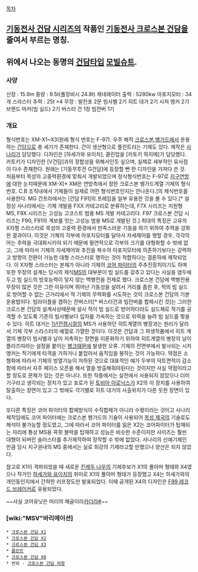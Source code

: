 [[목차]]
== [[기동전사 건담 시리즈]]의 작품인 [[기동전사 크로스본 건담]]을 줄여서 부르는 명칭. ==
== 위에서 나오는 동명의 [[건담]]타입 [[모빌슈트]].  ==

=== 사양 ===
신장 : 15.9m
중량 : 9.5t(풀장비시 24.8t)
제네레이터 출력 : 5280kw
아포지모터 : 34개
스라스터 추력 : 25t ×4
무장 : 발칸포 2문 빔사벨 2기 히트 대거 2기 시저 앵커 2기 브랜드 마커(빔 실드) 2기 버스터 건 1정 빔잔버 1기  

=== 개요 ===
형식번호는 XM-X1~X3(원래 형식 번호는 F-97). 우주 해적 [[크로스본 뱅가드]]에서 운용하는 [[건담]]으로 총 세기가 존재한다. 간이 생산형으로 플린트라는 기체도 있다. 제작은 [[사나리]]가 담당했다. 디자인은 [하세가와 유이치], 클린업을 [카토키 하지메]가 담당했다. 카토키가 디자인한 [V건담]과의 정합성을 위해서인듯 싶으며, 실제로 세부적인 유사점이 다수 존재한다. 원래는 [기동무투전 G건담]에 등장할 뻔 한 디자인을 가져다 쓴 것.
처음부터 목성의 고중력환경에 맞춰서 개발되었으며 정식형식번호는 F-97로 [[지구연방]]에 대한 눈치때문에 XM-X[* XM은 연방측에서 정한 크로스본 뱅가드계열 기체의 형식번호. C.B 조직내에서 기체들이 실제로 어떤 형식번호인지는 안나온다.]의 제식번호를 사용한다. MG 건프라에서는 [건담 F91]의 프레임을 일부 유용한 것을 볼 수 있다.[* 설정상 사나리에서는 기체 개발을 FXX 카테고리로 분류하는데, F7X 시리즈는 지원형 MS, F9X 시리즈는 고성능 고코스트 범용 MS 개발 카테고리다. F97 크로스본 건담 시리즈는 F90, F91의 계보를 잇는 고성능 범용 MS로 개발된 것.]
최대의 특징은 고유의 X자형 스라스터로 목성의 고중력 환경에서 만족스러운 기동을 하기 위하여 추력을 강화한 결과이다.
이것은 기체의 각부에 아포지모터를 달아서 자세제어를 행할 경우, 각각의 아는 추력을 극대화시키야 되기 때문에 필연적으로 각부의 크기를 대형화할 수 밖에 없고, 그에 따라서 기체의 자세제어와 추진을 복수의 아포지모터에 의존하기보다는 강력하고 방향의 전환이 가능한 대형 스라스터로 행하는 것이 적합하다는 결론하에 제작되었다.
이 X자형 스라스터는 본체가 아니라 기체의 [[코어 파이터]]의 주추진장치이기도 하며 또한 무장의 설계는 당시의 제식[[MS]]의 대부분이 빔 실드를 갖추고 있다는 사실을 염두에 두고 빔 실드의 방호능력이 닿지 않는 백병전을 전제로 했다.
크로스본 건담에 백병전용 무장이 많은 것은 그런 이유이며 뛰어난 기동성을 살려서 거리를 좁힌 후, 적의 빔 실드로 방어할 수 없는 근거리에서 적 기체의 무력화를 시도하는 것이 크로스본 건담의 기본운용법이다.
빔라이플을 겸하는 잔버스터[* 버스터건과 빔잔버를 합체시킨 것]는 그러한 크로스본 건담의 설계사상때문에 설사 적이 빔 실드로 방어하더라도 실드채로 적기를 공격할 수 있도록 기존의 빔사벨보다 입자를 가속하는 것으로 위력을 늘려 빔 실드를 찢을 수 있다.
히트 대거는 [[1년전쟁]]시절의 MS가 사용하던 히트계열의 병장과는 원리가 달라서 기체 각부 스라스터의 예열로 가열한 것이다. 이것은 건담과 그 파생작품에서 히트 계열의 병장이 빔사벨과 날이 저촉하는 장면을 이론화하기 위하여 히트계열의 병장의 날이 플라즈마라는 설정을 붙이는 [[병크]]때문에 발생한 오류. 
기체의 전면부에서 발사되는 시저 앵커는 적기에게 타격을 가하거나 붙잡아서 움직임을 봉하는 것이 가능하다.
약점은 소형화에 따라서 기체의 방열기능이 저하된 것으로 대표적인 예가 두부의 덕트면적이 감소함에 따라서 자주 페이스 오픈을 해서 열을 방출해줘야된다는 것이지만 사실 약점이라고 할 정도로 문제가 있는 것은 아니다.
또한 작중에서는 실전에서 사용되지 않았으나 더미기구라고 생각되는 장치가 있고 포로가 된 [[토비아 아로낙스]]가 X2의 이 장치를 사용하여 탈출하는 장면이 있고 그 밖에도 각기별로 히트 대거의 사출위치가 다른 듯한 장면이 있다.

또다른 특징은 코어 파이터의 합체방식이 수직합체가 아니라 수평이라는 것이고 사나리 제작임에도 코어 파이터에는 크로스본 뱅가드의 기술이 사용되어 [[목성 제국]]의 기술로도 해석이 불가능할 정도였고, 그에 따라서 코어 파이터를 잃은 X2는 코어파이터가 탑재되는 자리에 통상 MS용 콕핏 블럭을 탑재하고 성능은 비슷한 수준이지만 사이즈는 훨씬 대형이 되버린 슬러스터를 추가제작하여 장착할 수 밖에 없었다.
사나리의 신예기체인 만큼 당시 지구권내의 MS 중에서는 실로 최강의 기체라고할 만했으나 양산은 되지 않았다.

참고로 X1이 격파되었을 때 새로운 [[킨케두 나우]]의 기체후보가 X1의 풀아머 형태와 X4였으나 작가인 [[하세가와 유이치]]의 취미로 X1의 풀아머 형태가 등장했고 X4는 하세가와의 개인동인지에서 간략한 러프정도만 발표되었다. 이때 공개된 X4의 디자인은 [[F99 레코드 브레이커]]로 유용되었다.

~~사실 코어유닛은 머리의 해골이라[[카더라]][http://bbs2.ruliweb.daum.net/gaia/do/ruliweb/default/read?articleId=17918471&bbsId=G005&searchKey=userid&itemGroupId=&searchName=%ED%8E%98%EC%9D%B8%ED%84%B01.2&itemId=64&searchValue=U37YC6.5GaY0&platformId=&pageIndex=2 #]~~

=== [wiki:"MSV"바리에이션] ===
 * [[크로스본 건담 X1]]
 * [[크로스본 건담 X2]]
 * [[크로스본 건담 X3]]
 * [[플린트]]
 * [[크로스본 건담 X0]]
 * 번외 - [[크로스본 건담 마왕]]
